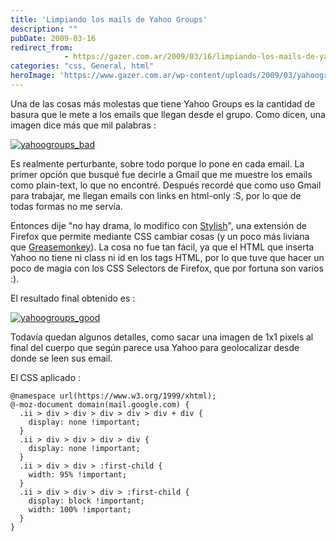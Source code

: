```yaml
---
title: 'Limpiando los mails de Yahoo Groups'
description: ""
pubDate: 2009-03-16
redirect_from: 
            - https://gazer.com.ar/2009/03/16/limpiando-los-mails-de-yahoo-groups/
categories: "css, General, html"
heroImage: 'https://www.gazer.com.ar/wp-content/uploads/2009/03/yahoogroups_bad-300x223.png'
---
```

Una de las cosas más molestas que tiene Yahoo Groups es la cantidad de basura que le mete a los emails que llegan desde el grupo. Como dicen, una imagen dice más que mil palabras :

[![](https://www.gazer.com.ar/wp-content/uploads/2009/03/yahoogroups_bad-300x223.png "yahoogroups_bad")](/img/uploads/2009/03/yahoogroups_bad.png)

Es realmente perturbante, sobre todo porque lo pone en cada email. La primer opción que busqué fue decirle a Gmail que me muestre los emails como plain-text, lo que no encontré. Después recordé que como uso Gmail para trabajar, me llegan emails con links en html-only :S, por lo que de todas formas no me servía.

Entonces dije "no hay drama, lo modifico con [Stylish](https://addons.mozilla.org/en-US/firefox/addon/2108)", una extensión de Firefox que permite mediante CSS cambiar cosas (y un poco más liviana que [Greasemonkey](https://addons.mozilla.org/en-US/firefox/addon/748)). La cosa no fue tan fácil, ya que el HTML que inserta Yahoo no tiene ni class ni id en los tags HTML, por lo que tuve que hacer un poco de magia con los CSS Selectors de Firefox, que por fortuna son varios :).

El resultado final obtenido es :

[![](https://www.gazer.com.ar/wp-content/uploads/2009/03/yahoogroups_good-300x96.png "yahoogroups_good")](https://www.gazer.com.ar/wp-content/uploads/2009/03/yahoogroups_good.png)

Todavía quedan algunos detalles, como sacar una imagen de 1x1 pixels al final del cuerpo que según parece usa Yahoo para geolocalizar desde donde se leen sus email.

El CSS aplicado :

```
@namespace url(https://www.w3.org/1999/xhtml);
@-moz-document domain(mail.google.com) {
  .ii > div > div > div > div > div + div {
    display: none !important;
  }
  .ii > div > div > div > div {
    display: none !important;
  }
  .ii > div > div > :first-child {
    width: 95% !important;
  }
  .ii > div > div > div > :first-child {
    display: block !important;
    width: 100% !important;
  }
}
```
